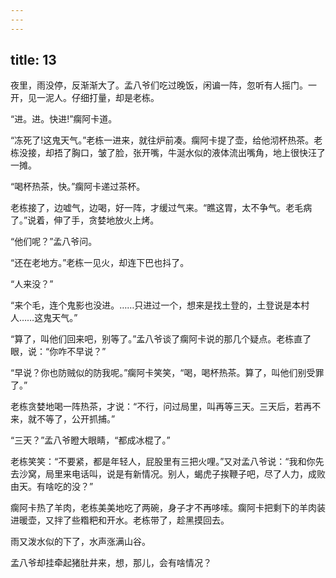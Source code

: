 ```yaml
---
---
---
```

title: 13
---



夜里，雨没停，反渐渐大了。孟八爷们吃过晚饭，闲谝一阵，忽听有人摇门。一开，见一泥人。仔细打量，却是老栋。

“进。进。快进!”瘸阿卡道。

“冻死了!这鬼天气。”老栋一进来，就往炉前凑。瘸阿卡提了壶，给他沏杯热茶。老栋没接，却捂了胸口，皱了脸，张开嘴，牛涎水似的液体流出嘴角，地上很快汪了一摊。

“喝杯热茶，快。”瘸阿卡递过茶杯。

老栋接了，边嘘气，边喝，好一阵，才缓过气来。“瞧这胃，太不争气。老毛病了。”说着，伸了手，贪婪地放火上烤。

“他们呢？”孟八爷问。

“还在老地方。”老栋一见火，却连下巴也抖了。

“人来没？”

“来个毛，连个鬼影也没进。……只进过一个，想来是找土登的，土登说是本村人……这鬼天气。”

“算了，叫他们回来吧，别等了。”孟八爷谈了瘸阿卡说的那几个疑点。老栋直了眼，说：“你咋不早说？”

“早说？你也防贼似的防我呢。”瘸阿卡笑笑，“喝，喝杯热茶。算了，叫他们别受罪了。”

老栋贪婪地喝一阵热茶，才说：“不行，问过局里，叫再等三天。三天后，若再不来，就不等了，公开抓捕。”

“三天？”孟八爷瞪大眼睛，“都成冰棍了。”

老栋笑笑：“不要紧，都是年轻人，屁股里有三把火哩。”又对孟八爷说：“我和你先去沙窝，局里来电话叫，说是有新情况。别人，蝎虎子挨鞭子吧，尽了人力，成败由天。有啥吃的没？”

瘸阿卡热了羊肉，老栋美美地吃了两碗，身子才不再哆嗦。瘸阿卡把剩下的羊肉装进暖壶，又拌了些糌粑和开水。老栋带了，趁黑摸回去。

雨又泼水似的下了，水声涨满山谷。

孟八爷却挂牵起猪肚井来，想，那儿，会有啥情况？